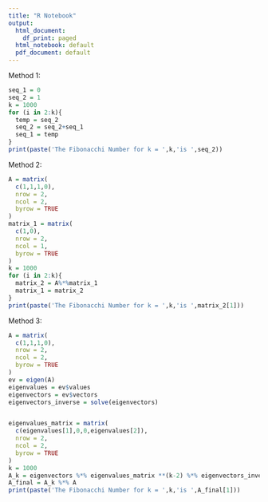 ```yaml
---
title: "R Notebook"
output:
  html_document:
    df_print: paged
  html_notebook: default
  pdf_document: default
---
```



Method 1:
```r
seq_1 = 0
seq_2 = 1
k = 1000
for (i in 2:k){
  temp = seq_2
  seq_2 = seq_2+seq_1
  seq_1 = temp
}
print(paste('The Fibonacchi Number for k = ',k,'is ',seq_2))
```
Method 2:
```r
A = matrix(
  c(1,1,1,0),
  nrow = 2,
  ncol = 2,
  byrow = TRUE
)
matrix_1 = matrix(
  c(1,0),
  nrow = 2,
  ncol = 1,
  byrow = TRUE
)
k = 1000
for (i in 2:k){
  matrix_2 = A%*%matrix_1
  matrix_1 = matrix_2
}
print(paste('The Fibonacchi Number for k = ',k,'is ',matrix_2[1]))
```

Method 3:
```r
A = matrix(
  c(1,1,1,0),
  nrow = 2,
  ncol = 2,
  byrow = TRUE
)
ev = eigen(A)
eigenvalues = ev$values
eigenvectors = ev$vectors
eigenvectors_inverse = solve(eigenvectors)


eigenvalues_matrix = matrix(
  c(eigenvalues[1],0,0,eigenvalues[2]),
  nrow = 2,
  ncol = 2,
  byrow = TRUE
)
k = 1000
A_k = eigenvectors %*% eigenvalues_matrix **(k-2) %*% eigenvectors_inverse
A_final = A_k %*% A
print(paste('The Fibonacchi Number for k = ',k,'is ',A_final[1]))
```

